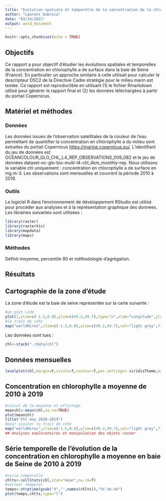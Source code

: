 ```yaml
---
title: "Evolution spatiale et temporelle de la concentration de la chlorophylle a en baie de Seine de 2010 à 2019"
author: "Laurent Dubroca"
date: "03/24/2021"
output: word_document
---
```


```r
knitr::opts_chunk$set(echo = TRUE)
```

## Objectifs

Ce rapport a pour objectif d'étudier les évolutions spatiales et temporelles de la concentration en
chlorophylle a de surface dans la baie de Seine (France). En particulier un approche similaire à celle utilisait pour calculer le descripteur D5C2 de la Directive Cadre stratégie pour le milieu marin est testée.
Ce rapport est reproductible en utilisant (1) le fichier Rmarkdown utilisé pour générer le rapport final et (2) les données téléchargées à partir du portail Copernicus.

## Matériel et méthodes

### Données

Les données issues de l'observation satellitales de la couleur de l'eau permettant de quantifier la concentration en chlorophylle a du milieu sont extraites du portail Copernicus <https://marine.copernicus.eu/>. L'identifiant du jeu de données est OCEANCOLOUR_GLO_CHL_L4_REP_OBSERVATIONS_009_082 et le jeu de données  dataset-oc-glo-bio-multi-l4-chl_4km_monthly-rep. Nous utilisons la variable chl uniquement : concentration en chlorophylle a de surface en mg.m-3.
Les observations sont mensuelles et couvrent la période  2010 à 2019.

### Outils

Le logiciel R dans l'environnement de développement RStudio est utilisé pour procéder aux analyses et à la représentation graphique des données.
Les librairies suivantes sont utilisées :

```r
library(raster)
library(rasterVis)
library(mapdata)
library(maps)
```

### Méthodes

Définit moyenne, percentile 90 et méthodologie d'agrégation.

## Résultats

## Cartographie de la zone d'étude

La zone d'étude est la baie de seine représentée sur la carte suivante :

```r
#un plot vide
plot(1,xlim=c(-1.5,0.8),ylim=c(49.2,49.7),type="n",xlab="Longitude",ylab="Latitude",asp=1)
#le trait de côte
map("worldHires",xlim=c(-1.5,0.8),ylim=c(49.2,49.7),col="light grey",fill=T,add=T)
```

Les données sont lues :

```r
chl<-stack("./data/chl")
```
## Données mensuelles 

```r
levelplot(chl,margin=F,zscale=T,contour=T,par.settings= viridisTheme,main="Chl 2010-2019")
```
## Concentration en chlorophylle a moyenne de 2010 à 2019

```r
#calcul de la moyenne et affichage
meanchl<-mean(chl,na.rm=TRUE)
plot(meanchl)
title("Chl moy 2010-2019")
#pour ajouter le trait de côte
map("worldHires",xlim=c(-1.5,0.8),ylim=c(49.2,49.7),col="light grey",fill=T,add=T)
## Analyses exploratoires et manipulation des objets raster
```

## Série temporelle de l'évolution de la concentration en chlorophylle a moyenne en baie de Seine de 2010 à 2019


```r

#serie temporelle
chlts<-cellStats(chl,stat="mean",na.rm=T)
#vecteur temporel
temps<-strptime(gsub("X","",names(chlts)),"%Y.%m.%d")
plot(temps,chlts,type="l")
```


